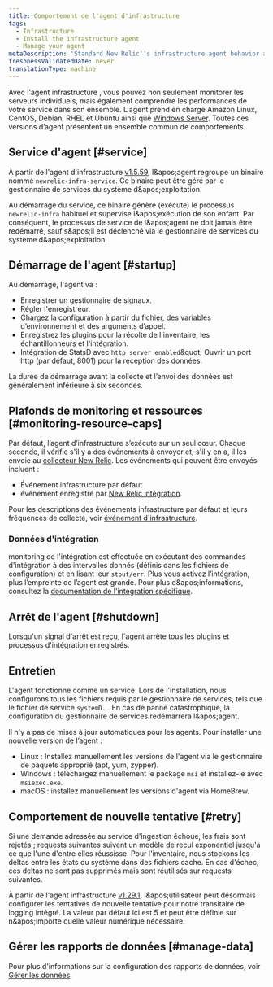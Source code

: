 ```yaml
---
title: Comportement de l'agent d'infrastructure
tags:
  - Infrastructure
  - Install the infrastructure agent
  - Manage your agent
metaDescription: 'Standard New Relic''s infrastructure agent behavior at startup, retry, maintenance, shutdown, etc.'
freshnessValidatedDate: never
translationType: machine
---
```


Avec l'agent infrastructure , vous pouvez non seulement monitorer les serveurs individuels, mais également comprendre les performances de votre service dans son ensemble. L'agent prend en charge Amazon Linux, CentOS, Debian, RHEL et Ubuntu ainsi que [Windows Server](/docs/infrastructure-install-windows-server). Toutes ces versions d’agent présentent un ensemble commun de comportements.

## Service d'agent [#service]

À partir de l'agent d'infrastructure [v1.5.59](/docs/release-notes/infrastructure-release-notes/infrastructure-agent-release-notes/new-relic-infrastructure-agent-1559), l&amp;apos;agent regroupe un binaire nommé `newrelic-infra-service`. Ce binaire peut être géré par le gestionnaire de services du système d&amp;apos;exploitation.

Au démarrage du service, ce binaire génère (exécute) le processus `newrelic-infra` habituel et supervise l&amp;apos;exécution de son enfant. Par conséquent, le processus de service de l&amp;apos;agent ne doit jamais être redémarré, sauf s&amp;apos;il est déclenché via le gestionnaire de services du système d&amp;apos;exploitation.

## Démarrage de l'agent [#startup]

Au démarrage, l'agent va :

* Enregistrer un gestionnaire de signaux.
* Régler l'enregistreur.
* Chargez la configuration à partir du fichier, des variables d’environnement et des arguments d’appel.
* Enregistrez les plugins pour la récolte de l'inventaire, les échantillonneurs et l'intégration.
* Intégration de StatsD avec `http_server_enabled`&amp;quot; Ouvrir un port http (par défaut, 8001) pour la réception des données.

La durée de démarrage avant la collecte et l’envoi des données est généralement inférieure à six secondes.

## Plafonds de monitoring et ressources [#monitoring-resource-caps]

Par défaut, l’agent d’infrastructure s’exécute sur un seul cœur. Chaque seconde, il vérifie s'il y a des événements à envoyer et, s'il y en a, il les envoie au [collecteur New Relic](/docs/using-new-relic/welcome-new-relic/getting-started/glossary#collector). Les événements qui peuvent être envoyés incluent :

* Événement infrastructure par défaut
* événement enregistré par [New Relic intégration](/docs/infrastructure/infrastructure-integrations/get-started/introduction-infrastructure-integrations).

Pour les descriptions des événements infrastructure par défaut et leurs fréquences de collecte, voir [événement d'infrastructure](/docs/infrastructure/new-relic-infrastructure/data-instrumentation/default-infrastructure-attributes-events#h2-Infrastructure-events).

### Données d'intégration

monitoring de l'intégration est effectuée en exécutant des commandes d'intégration à des intervalles donnés (définis dans les fichiers de configuration) et en lisant leur `stout/err`. Plus vous activez l’intégration, plus l’empreinte de l’agent est grande. Pour plus d&amp;apos;informations, consultez la [documentation de l'intégration spécifique](/docs/infrastructure/infrastructure-integrations/get-started/introduction-infrastructure-integrations).

## Arrêt de l'agent [#shutdown]

Lorsqu'un signal d'arrêt est reçu, l'agent arrête tous les plugins et processus d'intégration enregistrés.

## Entretien

L'agent fonctionne comme un service. Lors de l'installation, nous configurons tous les fichiers requis par le gestionnaire de services, tels que le fichier de service `systemD.` . En cas de panne catastrophique, la configuration du gestionnaire de services redémarrera l&amp;apos;agent.

Il n'y a pas de mises à jour automatiques pour les agents. Pour installer une nouvelle version de l’agent :

* Linux : Installez manuellement les versions de l'agent via le gestionnaire de paquets approprié (apt, yum, zypper).
* Windows : téléchargez manuellement le package `msi` et installez-le avec `msiexec.exe`.
* macOS : installez manuellement les versions d'agent via HomeBrew.

## Comportement de nouvelle tentative [#retry]

Si une demande adressée au service d'ingestion échoue, les frais sont rejetés ; requests suivantes suivent un modèle de recul exponentiel jusqu'à ce que l'une d'entre elles réussisse. Pour l'inventaire, nous stockons les deltas entre les états du système dans des fichiers cache. En cas d'échec, ces deltas ne sont pas supprimés mais sont réutilisés sur requests suivantes.

À partir de l'agent infrastructure [v1.29.1](/docs/release-notes/infrastructure-release-notes/infrastructure-agent-release-notes/new-relic-infrastructure-agent-1291), l&amp;apos;utilisateur peut désormais configurer les tentatives de nouvelle tentative pour notre transitaire de logging intégré. La valeur par défaut ici est 5 et peut être définie sur n&amp;apos;importe quelle valeur numérique nécessaire.

## Gérer les rapports de données [#manage-data]

Pour plus d'informations sur la configuration des rapports de données, voir [Gérer les données](/docs/infrastructure/manage-your-data/data-instrumentation/manage-infrastructure-data-reporting).